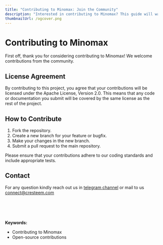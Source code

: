 ```yaml
---
title: "Contributing to Minomax: Join the Community"
description: "Interested in contributing to Minomax? This guide will walk you through the process, including licensing agreements, steps to contribute, and how to get in touch with the Minomax team. Join the community and help enhance this powerful web optimization tool."
thumbnailUrl: /ogcover.png 
---
```


# Contributing to Minomax

First off, thank you for considering contributing to Minomax! We welcome contributions from the community.

## License Agreement

By contributing to this project, you agree that your contributions will be licensed under the Apache License, Version 2.0. This means that any code or documentation you submit will be covered by the same license as the rest of the project.

## How to Contribute

1. Fork the repository.
2. Create a new branch for your feature or bugfix.
3. Make your changes in the new branch.
4. Submit a pull request to the main repository.

Please ensure that your contributions adhere to our coding standards and include appropriate tests.

## Contact

For any question kindly reach out us in [telegram channel](https://t.me/cresteem/8) or mail to us connect@cresteem.com


<br/>
<br/>
<br/>
<br/>
<strong>Keywords:</strong>
<ul className={style.keywords}>
    <li>Contributing to Minomax</li>
    <li>Open-source contributions</li>
</ul>
